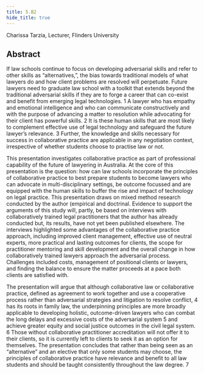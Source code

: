 ```yaml
---
title: 5.B2
hide_title: true
---
```


<AbstractHeader sKey='id5_B2'>
Charissa Tarzia, Lecturer, Flinders University
</AbstractHeader>

## Abstract
If law schools continue to focus on developing adversarial skills and refer to other skills as “alternatives,”, the
bias towards traditional models of what lawyers do and how client problems are resolved will perpetuate. Future
lawyers need to graduate law school with a toolkit that extends beyond the traditional adversarial skills if they are
to forge a career that can co-exist and benefit from emerging legal technologies. 1 A lawyer who has empathy
and emotional intelligence and who can communicate constructively and with the purpose of advancing a matter
to resolution while advocating for their client has powerful skills. 2 It is these human skills that are most likely to
complement effective use of legal technology and safeguard the future lawyer’s relevance. 3 Further, the
knowledge and skills necessary for success in collaborative practice are applicable in any negotiation context,
irrespective of whether students choose to practise law or not.

This presentation investigates collaborative practice as part of professional capability of the future of lawyering in
Australia. At the core of this presentation is the question: how can law schools incorporate the principles of
collaborative practice to best prepare students to become lawyers who can advocate in multi-disciplinary
settings, be outcome focussed and are equipped with the human skills to buffer the rise and impact of technology
on legal practice. This presentation draws on mixed method research conducted by the author (empirical and
doctrinal. Evidence to support the arguments of this study will, partly, be based on interviews with collaboratively
trained legal practitioners that the author has already conducted but, its results, have not yet been published
elsewhere. The interviews highlighted some advantages of the collaborative practice approach, including
improved client management, effective use of neutral experts, more practical and lasting outcomes for clients,
the scope for practitioner mentoring and skill development and the overall change in how collaboratively trained
lawyers approach the adversarial process. Challenges included costs, management of positional clients or
lawyers, and finding the balance to ensure the matter proceeds at a pace both clients are satisfied with.

The presentation will argue that although collaborative law or collaborative practice, defined as agreement to
work together and use a cooperative process rather than adversarial strategies and litigation to resolve conflict, 4
has its roots in family law, the underpinning principles are more broadly applicable to developing holistic,
outcome-driven lawyers who can combat the long delays and excessive costs of the adversarial system 5 and
achieve greater equity and social justice outcomes in the civil legal system. 6 Those without collaborative
practitioner accreditation will not offer it to their clients, so it is currently left to clients to seek it as an option for
themselves. The presentation concludes that rather than being seen as an “alternative” and an elective that only
some students may choose, the principles of collaborative practice have relevance and benefit to all law students
and should be taught consistently throughout the law degree. 7